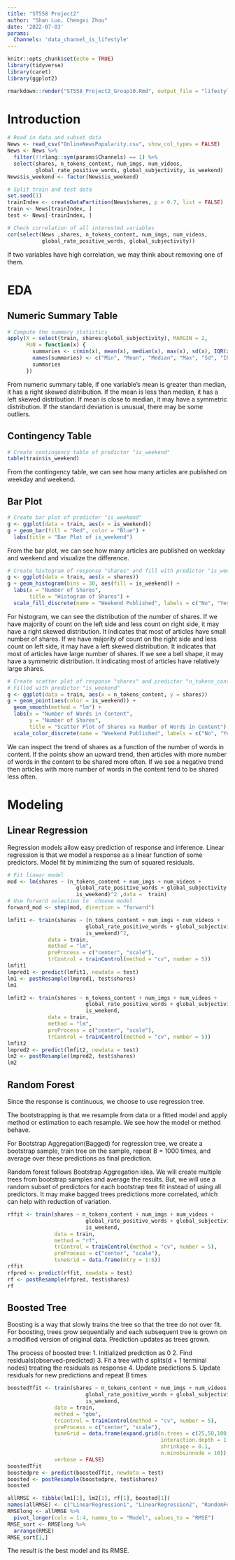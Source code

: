```yaml
---
title: "ST558 Project2"
author: "Shan Luo, Chengxi Zhou"
date: '2022-07-03'
params:
  Channels: 'data_channel_is_lifestyle'
---
```


```r
knitr::opts_chunk$set(echo = TRUE)
library(tidyverse)
library(caret)
library(ggplot2)
```

```r
rmarkdown::render("ST558_Project2_Group10.Rmd", output_file = "lifestyle.html", params = list(Channels = 'data_channel_is_lifestyle'))
```

# Introduction

```r
# Read in data and subset data
News <- read_csv("OnlineNewsPopularity.csv", show_col_types = FALSE) 
News <- News %>% 
  filter(!!rlang::sym(params$Channels) == 1) %>%
  select(shares, n_tokens_content, num_imgs, num_videos,
         global_rate_positive_words, global_subjectivity, is_weekend)
News$is_weekend <- factor(News$is_weekend)
```

```r
# Split train and test data
set.seed(1)
trainIndex <- createDataPartition(News$shares, p = 0.7, list = FALSE)
train <- News[trainIndex, ]
test <- News[-trainIndex, ]
```

```r
# Check correlation of all interested variables
cor(select(News ,shares, n_tokens_content, num_imgs, num_videos,
           global_rate_positive_words, global_subjectivity))
```

If two variables have high correlation, we may think about removing one of them.  

# EDA  

## Numeric Summary Table  

```r
# Compute the summary statistics
apply(X = select(train, shares:global_subjectivity), MARGIN = 2,
      FUN = function(x) {
        summaries <- c(min(x), mean(x), median(x), max(x), sd(x), IQR(x))
        names(summaries) <- c("Min", "Mean", "Median", "Max", "Sd", "IQR")
        summaries
      })
```

From numeric summary table, if one variable's mean is greater than median, it has a right skewed distribution. If the mean is less than median, it has a left skewed distribution. If mean is close to median, it may have a symmetric distribution. If the standard deviation is unusual, there may be some outliers.  

## Contingency Table  

```r
# Create contingency table of predictor "is_weekend"
table(train$is_weekend)
```

From the contingency table, we can see how many articles are published on weekday and weekend.  

## Bar Plot  

```r
# Create bar plot of predictor "is_weekend"
g <- ggplot(data = train, aes(x = is_weekend))
g + geom_bar(fill = "Red", color = "Blue") +
  labs(title = "Bar Plot of is_weekend")
```

From the bar plot, we can see how many articles are published on weekday and weekend and visualize the difference.  

```r
# Create histogram of response "shares" and fill with predictor "is_weekend"
g <- ggplot(data = train, aes(x = shares))
g + geom_histogram(bins = 30, aes(fill = is_weekend)) +
  labs(x = "Number of Shares",
       title = "Histogram of Shares") +
  scale_fill_discrete(name = "Weekend Published", labels = c("No", "Yes"))
```

For histogram, we can see the distribution of the number of shares. If we have majority of count on the left side and less count on right side, it may have a right skewed distribution. It indicates that most of articles have small number of shares. If we have majority of count on the right side and less count on left side, it may have a left skewed distribution. It indicates that most of articles have large number of shares. If we see a bell shape, it may have a symmetric distribution. It indicating most of articles have relatively large shares.  

```r
# Create scatter plot of response "shares" and predictor "n_tokens_content".
# Filled with predictor "is_weekend"
g <- ggplot(data = train, aes(x = n_tokens_content, y = shares))
g + geom_point(aes(color = is_weekend)) +
  geom_smooth(method = "lm") +
  labs(x = "Number of Words in Content",
       y = "Number of Shares",
       title = "Scatter Plot of Shares vs Number of Words in Content") +
  scale_color_discrete(name = "Weekend Published", labels = c("No", "Yes"))
```

We can inspect the trend of shares as a function of the number of words in content. If the points show an upward trend, then articles with more number of words in the content to be shared more often. If we see a negative trend then articles with more number of words in the content tend to be shared less often.

# Modeling  

## Linear Regression  

Regression models allow easy prediction of response and inference. Linear regression is that we model a response as a linear function of some predictors. Model fit by minimizing the sum of squared residuals.  

```r
# Fit linear model
mod <- lm(shares ~ (n_tokens_content + num_imgs + num_videos + 
                      global_rate_positive_words + global_subjectivity + 
                      is_weekend)^2 ,data =  train)
# Use forward selection to  choose model
forward_mod <- step(mod, direction = "forward")

lmfit1 <- train(shares ~ (n_tokens_content + num_imgs + num_videos + 
                         global_rate_positive_words + global_subjectivity + 
                         is_weekend)^2,
             data = train,
             method = "lm",
             preProcess = c("center", "scale"),
             trControl = trainControl(method = "cv", number = 5))
lmfit1
lmpred1 <- predict(lmfit1, newdata = test) 
lm1 <- postResample(lmpred1, test$shares)
lm1
```

```r
lmfit2 <- train(shares ~ n_tokens_content + num_imgs + num_videos + 
                         global_rate_positive_words + global_subjectivity + 
                         is_weekend,
             data = train,
             method = "lm",
             preProcess = c("center", "scale"),
             trControl = trainControl(method = "cv", number = 5))
lmfit2
lmpred2 <- predict(lmfit2, newdata = test) 
lm2 <- postResample(lmpred2, test$shares)
lm2
```

## Random Forest  

Since the response is continuous, we choose to use regression tree.  

The bootstrapping is that we resample from data or a fitted model and apply method or estimation to each resample. We see how the model or method behave.  

For Bootstrap Aggregation(Bagged) for regression tree, we create a bootstrap sample, train tree on the sample, repeat B = 1000 times, and average over these predictions as final prediction.  

Random forest follows Bootstrap Aggregation idea. We will create multiple trees from bootstrap samples and average the results. But, we will use a random subset of predictors for each bootstrap tree fit instead of using all predictors. It may make bagged trees predictions more correlated, which can help with reduction of variation.  

```r
rffit <- train(shares ~ n_tokens_content + num_imgs + num_videos + 
                         global_rate_positive_words + global_subjectivity + 
                         is_weekend, 
               data = train, 
               method = "rf", 
               trControl = trainControl(method = "cv", number = 5), 
               preProcess = c("center", "scale"),
               tuneGrid = data.frame(mtry = 1:6))
rffit
rfpred <- predict(rffit, newdata = test) 
rf <- postResample(rfpred, test$shares)
rf
```

## Boosted Tree  

Boosting is a way that slowly trains the tree so that the tree do not over fit. For boosting, trees grow sequentially and each subsequent tree is grown on a modified version of original data. Prediction updates as trees grown.  

The process of boosted tree: 
1. Initialized prediction as 0 
2. Find residuals(observed-predicted) 
3. Fit a tree with d splits(d + 1 terminal nodes) treating the residuals as response
4. Update predictions
5. Update residuals for new predictions and repeat B times

```r
boostedTfit <- train(shares ~ n_tokens_content + num_imgs + num_videos + 
                         global_rate_positive_words + global_subjectivity + 
                         is_weekend, 
               data = train, 
               method = "gbm", 
               trControl = trainControl(method = "cv", number = 5), 
               preProcess = c("center", "scale"),
               tuneGrid = data.frame(expand.grid(n.trees = c(25,50,100,150,200), 
                                                 interaction.depth = 1:4,
                                                 shrinkage = 0.1,
                                                 n.minobsinnode = 10)),
               verbose = FALSE)
boostedTfit
boostedpre <- predict(boostedTfit, newdata = test) 
boosted <- postResample(boostedpre, test$shares)
boosted
```

```r
allRMSE <- tibble(lm1[1], lm2[1], rf[1], boosted[1])
names(allRMSE) <- c("LinearRegression1", "LinearRegression2", "RandomForest", "BoostedTree")
RMSElong <- allRMSE %>%
  pivot_longer(cols = 1:4, names_to = "Model", values_to = "RMSE")
RMSE_sort <- RMSElong %>% 
  arrange(RMSE)
RMSE_sort[1,]
```

The result is the best model and its RMSE.  